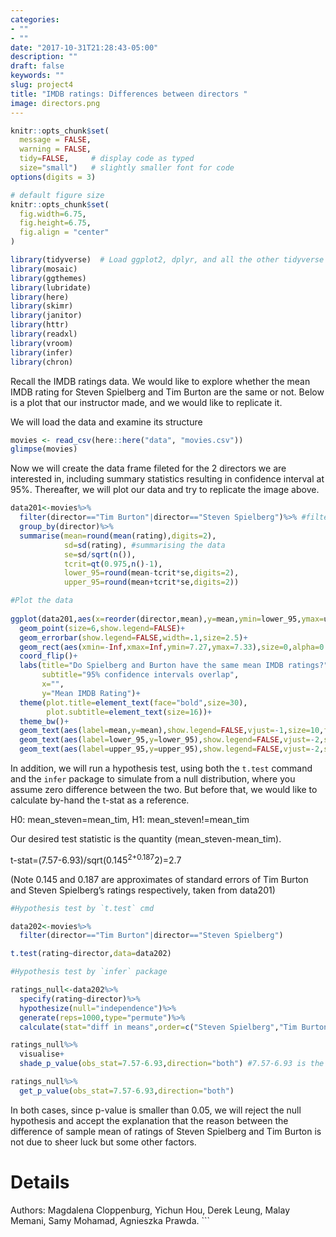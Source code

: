 ```yaml
---
categories:
- ""
- ""
date: "2017-10-31T21:28:43-05:00"
description: ""
draft: false
keywords: ""
slug: project4
title: "IMDB ratings: Differences between directors "
image: directors.png
---
```


```r
knitr::opts_chunk$set(
  message = FALSE, 
  warning = FALSE, 
  tidy=FALSE,     # display code as typed
  size="small")   # slightly smaller font for code
options(digits = 3)

# default figure size
knitr::opts_chunk$set(
  fig.width=6.75, 
  fig.height=6.75,
  fig.align = "center"
)
```

```r
library(tidyverse)  # Load ggplot2, dplyr, and all the other tidyverse packages
library(mosaic)
library(ggthemes)
library(lubridate)
library(here)
library(skimr)
library(janitor)
library(httr)
library(readxl)
library(vroom)
library(infer)
library(chron)
```


Recall the IMDB ratings data. We would like to explore whether the mean IMDB rating for Steven Spielberg and Tim Burton are the same or not. Below is a plot that our instructor made, and we would like to replicate it. 

We will load the data and examine its structure

```r
movies <- read_csv(here::here("data", "movies.csv"))
glimpse(movies)
```

Now we will create the data frame fileted for the 2 directors we are interested in, including summary statistics resulting in confidence interval at 95%. Thereafter, we will plot our data and try to replicate the image above. 
```r

data201<-movies%>%
  filter(director=="Tim Burton"|director=="Steven Spielberg")%>% #filtering for 2 directors we are interested in
  group_by(director)%>%
  summarise(mean=round(mean(rating),digits=2),
            sd=sd(rating), #summarising the data
            se=sd/sqrt(n()),
            tcrit=qt(0.975,n()-1),
            lower_95=round(mean-tcrit*se,digits=2),
            upper_95=round(mean+tcrit*se,digits=2))

#Plot the data 
  
ggplot(data201,aes(x=reorder(director,mean),y=mean,ymin=lower_95,ymax=upper_95,colour=director))+
  geom_point(size=6,show.legend=FALSE)+
  geom_errorbar(show.legend=FALSE,width=.1,size=2.5)+
  geom_rect(aes(xmin=-Inf,xmax=Inf,ymin=7.27,ymax=7.33),size=0,alpha=0.1,show.legend=FALSE)+
  coord_flip()+
  labs(title="Do Spielberg and Burton have the same mean IMDB ratings?",
       subtitle="95% confidence intervals overlap",
       x="",
       y="Mean IMDB Rating")+
  theme(plot.title=element_text(face="bold",size=30),
        plot.subtitle=element_text(size=16))+
  theme_bw()+
  geom_text(aes(label=mean,y=mean),show.legend=FALSE,vjust=-1,size=10,face="bold",color="black")+
  geom_text(aes(label=lower_95,y=lower_95),show.legend=FALSE,vjust=-2,size=5,face="bold",color="black")+
  geom_text(aes(label=upper_95,y=upper_95),show.legend=FALSE,vjust=-2,size=5,face="bold",color="black")
```

In addition, we will run a hypothesis test, using both the `t.test` command and the `infer` package to simulate from a null distribution, where you assume zero difference between the two. But before that, we would like to calculate by-hand the t-stat as a reference.

H0: mean_steven=mean_tim, 
H1: mean_steven!=mean_tim

Our desired test statistic is the quantity (mean_steven-mean_tim).

t-stat=(7.57-6.93)/sqrt(0.145^2+0.187^2)=2.7

(Note 0.145 and 0.187 are approximates of standard errors of Tim Burton and Steven Spielberg's ratings respectively, taken from data201)

```r
#Hypothesis test by `t.test` cmd

data202<-movies%>%
  filter(director=="Tim Burton"|director=="Steven Spielberg")

t.test(rating~director,data=data202)

#Hypothesis test by `infer` package

ratings_null<-data202%>%
  specify(rating~director)%>%
  hypothesize(null="independence")%>%
  generate(reps=1000,type="permute")%>%
  calculate(stat="diff in means",order=c("Steven Spielberg","Tim Burton"))

ratings_null%>%
  visualise+
  shade_p_value(obs_stat=7.57-6.93,direction="both") #7.57-6.93 is the observed difference between the means

ratings_null%>%
  get_p_value(obs_stat=7.57-6.93,direction="both")
```

In both cases, since p-value is smaller than 0.05, we will reject the null hypothesis and accept the explanation that the reason between the difference of sample mean of ratings of Steven Spielberg and Tim Burton is not due to sheer luck but some other factors.


# Details

Authors: Magdalena Cloppenburg, Yichun Hou, Derek Leung, Malay Memani, Samy Mohamad, Agnieszka Prawda.
```